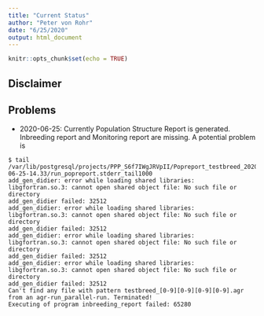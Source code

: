 ```yaml
---
title: "Current Status"
author: "Peter von Rohr"
date: "6/25/2020"
output: html_document
---
```


```r
knitr::opts_chunk$set(echo = TRUE)
```

## Disclaimer


## Problems

* 2020-06-25: Currently Population Structure Report is generated. Inbreeding report and Monitoring report are missing. A potential problem is 

```
$ tail /var/lib/postgresql/projects/PPP_S6f7IWgJRVpII/Popreport_testbreed_2020-06-25-14.33/run_popreport.stderr_tail1000 
add_gen_didier: error while loading shared libraries: libgfortran.so.3: cannot open shared object file: No such file or directory
add_gen_didier failed: 32512
add_gen_didier: error while loading shared libraries: libgfortran.so.3: cannot open shared object file: No such file or directory
add_gen_didier failed: 32512
add_gen_didier: error while loading shared libraries: libgfortran.so.3: cannot open shared object file: No such file or directory
add_gen_didier failed: 32512
add_gen_didier: error while loading shared libraries: libgfortran.so.3: cannot open shared object file: No such file or directory
add_gen_didier failed: 32512
Can't find any file with pattern testbreed_[0-9][0-9][0-9][0-9].agr from an agr-run_parallel-run. Terminated!
Executing of program inbreeding_report failed: 65280

```
